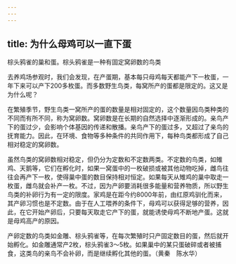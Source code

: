 ```yaml
---
---
---
```

title: 为什么母鸡可以一直下蛋
---




棕头鸦雀的巢和蛋。棕头鸦雀是一种有固定窝卵数的鸟类



去养鸡场参观时，我们会发现，在产蛋期，基本每只母鸡每天都能产下一枚蛋，一年下来可以产下200多枚蛋。而多数野生鸟类，每窝所产的蛋都是限定的。这又是为什么呢？

在繁殖季节，野生鸟类一窝所产的蛋的数量是相对固定的，这个数量因鸟类种类的不同而有所不同，称为窝卵数。窝卵数是在长期的自然选择中逐渐形成的。亲鸟产下的蛋过少，会影响个体基因的传递和散播。亲鸟产下的蛋过多，又超过了亲鸟的抚育能力。因此，在环境、食物等多种条件的共同作用下，每种鸟类都形成了自己相对稳定的窝卵数。

虽然鸟类的窝卵数相对稳定，但仍分为定数和不定数两类。不定数的鸟类，如雉鸡、天鹅等，它们在孵化时，如果一窝蛋中的一枚破损或被其他动物吃掉，雌鸟往往会再产下一枚，使得巢中蛋的数目保持相对恒定。如果每天从雉鸡的巢中取走一枚蛋，雌鸟就会补产一枚。不过，因为产卵要消耗很多能量和营养物质，所以野生鸟类的补卵行为有一定的限度。家鸡是在距今约8000年前，由红原鸡驯化而来，其产卵习惯也是不定数。由于在人工喂养的条件下，母鸡可以获得足够的营养，因此，在它开始产卵后，只要每天取走它产下的蛋，就能诱使母鸡不断地产蛋。这就是母鸡高产的原因。



产卵定数的鸟类如金雕、棕头鸦雀等，在每次繁殖时只产固定数目的蛋，然后就开始孵化。如金雕通常产2枚，棕头鸦雀3～5枚。如果巢中的某只蛋破碎或者被捕食，这类鸟的亲鸟不会补卵，而是继续孵化其他的蛋。（黄秦　陈水华）